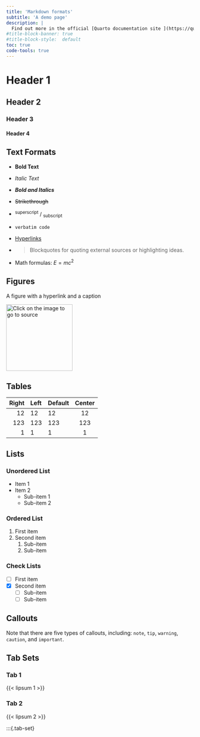 ```yaml
---
title: 'Markdown formats' 
subtitle: 'A demo page'
description: |
  Find out more in the official [Quarto documentation site ](https://quarto.org/docs/authoring/markdown-basics.html). Click on '</> code' to see how the page looks in plain text with Markdown formatting marks. 
#title-block-banner: true
#title-block-style:  default 
toc: true
code-tools: true
---
```


# Header 1

## Header 2

### Header 3

#### Header 4

## Text Formats

-   **Bold Text**

-   *Italic Text*

-   ***Bold and Italics***

-   ~~Strikethrough~~

-   ^superscript^ / ~subscript~

-   `verbatim code`

-   [Hyperlinks](https://quarto.org)

-   

    > Blockquotes for quoting external sources or highlighting ideas.

-   Math formulas: $E = mc^2$

## Figures

A figure with a hyperlink and a caption

[![Click on the image to go to source](https://upload.wikimedia.org/wikipedia/commons/3/36/Carmina_Cantabrigiensia_Manuscr-C-fol436v.jpg "An elephant"){width="178"}](https://upload.wikimedia.org/wikipedia/commons/3/36/Carmina_Cantabrigiensia_Manuscr-C-fol436v.jpg)

## Tables

| Right | Left | Default | Center |
|------:|:-----|---------|:------:|
|    12 | 12   | 12      |   12   |
|   123 | 123  | 123     |  123   |
|     1 | 1    | 1       |   1    |

## Lists

### Unordered List

-   Item 1
-   Item 2
    -   Sub-item 1
    -   Sub-item 2

### Ordered List

1.  First item
2.  Second item
    1.  Sub-item
    2.  Sub-item

### Check Lists

-   [ ] First item
-   [x] Second item
    -   [ ] Sub-item
    -   [ ] Sub-item

## Callouts

::: {.callout-note collapse="TRUE"}
Note that there are five types of callouts, including: `note`, `tip`, `warning`, `caution`, and `important`.
:::

## Tab Sets

::: panel-tabset
### Tab 1

{{< lipsum 1 >}}

### Tab 2

{{< lipsum 2 >}}
:::

:::{.tab-set}
